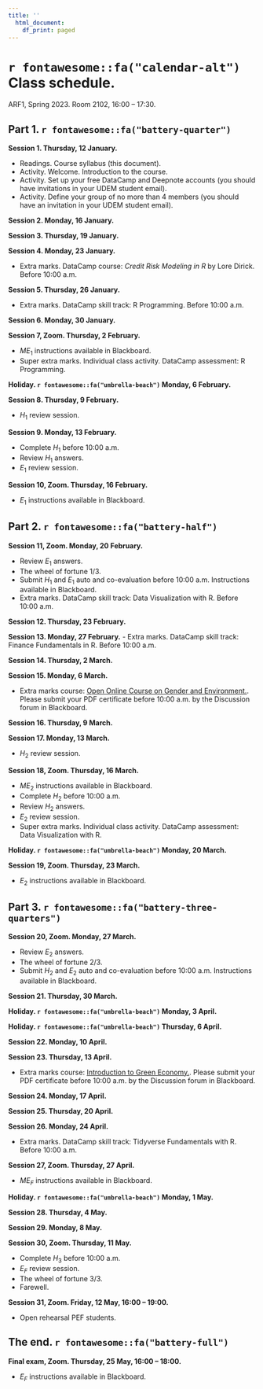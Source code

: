 ```yaml
---
title: ''
  html_document:
    df_print: paged
---
```


\newpage

# `r fontawesome::fa("calendar-alt")` Class schedule. 

ARF1, Spring 2023. Room 2102, 16:00 – 17:30.

## Part 1. `r fontawesome::fa("battery-quarter")`

**Session 1. Thursday, 12 January.**

- Readings. Course syllabus (this document).
- Activity. Welcome. Introduction to the course.
- Activity. Set up your free DataCamp and Deepnote accounts (you should have invitations in your UDEM student email).
- Activity. Define your group of no more than 4 members (you should have an invitation in your UDEM student email).

**Session 2. Monday, 16 January.**

<!-- - Readings. @crouhy2014essentials: Chapter 1: Risk management a helicopter view. -->
<!-- - Complementary material. @crouhy2014essentials videos: First [The Building Blocks of Risk Management.](https://youtu.be/sKMt1qzmGfU) Second [Risk Management: A Helicopter View.](https://youtu.be/PJbRtIVGdaI) -->
<!-- - Complementary material. Reading: @brealey2020principles: Chapter 26 Managing Risk. -->

**Session 3. Thursday, 19 January.**

<!-- - Readings. @crouhy2014essentials: Chapter 2: Corporate risk management a primer. -->
<!-- - Complementary material. @crouhy2014essentials video: [Corporate Risk Management: A Primer.](https://youtu.be/YWpfwi8wD4c) -->

**Session 4. Monday, 23 January.**

- Extra marks. DataCamp course: *Credit Risk Modeling in R* by Lore Dirick. Before 10:00 a.m.

<!-- - Readings. @crouhy2014essentials: Chapter 2: Corporate risk management a primer. -->

**Session 5. Thursday, 26 January.**

- Extra marks. DataCamp skill track: R Programming. Before 10:00 a.m.

<!-- - Readings. @lozanoARF: Chapter 1. Loan analysis. -->
<!-- - To know more about regression with a binary dependent variable, and references to credit risk please see @hanck2020introduction: Chapter 11. @hull2020machine: Chapter 3. Classifiers: [ROC Curves, Area under curve, classification rate, true/false positive rate.](https://youtu.be/HljSmQhLs8M) -->

**Session 6. Monday, 30 January.**

<!-- - Readings. @lozanoARF: Chapter 1 Loan analysis; Mensaje del futuro para ARF. -->
<!-- - Complementary material. Article: @alonso2021understanding. -->


**Session 7, Zoom. Thursday, 2 February.**

- $ME_1$ instructions available in Blackboard.
- Super extra marks. Individual class activity. DataCamp assessment: R Programming.

<!-- - Readings. @lozanoARF: Chapter 1. Loan analysis. -->

**Holiday. `r fontawesome::fa("umbrella-beach")` Monday, 6 February.**

**Session 8. Thursday, 9 February.**

- $H_1$ review session.

<!-- - Readings. @Hull9: Section 24.1 Credit ratings; Section 24.2 Historical default probabilities; Section 24.3 Recovery rates. -->
<!-- - Complementary material. Fictional video (warning, it has offensive language): [FrontPoint Partners confronts Morgan Stanley Risk Assessors and S&P.](https://youtu.be/Vvxbc8L4s64) -->
<!-- - Complementary material. Video: [Ethics and Trust in the Investment Profession.](https://youtu.be/azBhDSjBRS0) -->
<!-- - Complementary material. PowerPoint slides: [John C. Hull.](https://www-2.rotman.utoronto.ca/~hull/ofodslides/index.html) -->



**Session 9. Monday, 13 February.**

- Complete $H_1$ before 10:00 a.m.
- Review $H_1$ answers.
- $E_1$ review session.

<!-- - Readings. @Hull9: Section 24.6 Using equity prices to estimate default probabilities; @lozanoARF: Chapter 2 The Merton model. -->
<!-- - Complementary material. Reading: @brealey2020principles: Chapter 23 Credit Risk and the Value of Corporate Debt. -->
<!-- - Complementary material. Video: [Merton Model for Credit Risk Assessment.](https://youtu.be/TjVvatkjlsM) -->

**Session 10, Zoom. Thursday, 16 February.**

- $E_1$ instructions available in Blackboard.

<!-- - Readings. @Hull9: Section 24.6 Using equity prices to estimate default probabilities; @lozanoARF: Chapter 2 The Merton model. -->
<!-- - Complementary material. Video: [FRM: How d2 in Black-Scholes becomes PD in Merton model](https://youtu.be/lV0ytJYbVzc) -->


## Part 2. `r fontawesome::fa("battery-half")`

**Session 11, Zoom. Monday, 20 February.**

- Review $E_1$ answers.
- The wheel of fortune 1/3.
- Submit $H_1$ and $E_1$ auto and co-evaluation before 10:00 a.m. Instructions available in Blackboard.
- Extra marks. DataCamp skill track: Data Visualization with R. Before 10:00 a.m.

<!-- - Readings. @Hull9: Section 24.6 Using equity prices to estimate default probabilities; @lozanoARF: Chapter 2 The Merton model. -->

**Session 12. Thursday, 23 February.**


<!-- - [International Literacy Day.](https://youtu.be/spAAxgGZ4HI) -->

**Session 13. Monday, 27 February.**
- Extra marks. DataCamp skill track: Finance Fundamentals in R. Before 10:00 a.m.


**Session 14. Thursday, 2 March.**


<!-- - [International Day of Democracy.](https://www.un.org/en/observances/democracy-day) -->
<!-- - Mention DataCamp in social media if possible. [Instructions.](https://docs.google.com/document/d/1Dv-L036CZWsZCmn9W5p0ikgetlc4GcT-NQ9Rp_HebE0/edit) -->


**Session 15. Monday, 6 March.**

- Extra marks course: [Open Online Course on Gender and Environment.](https://unccelearn.org/course/view.php?id=39&page=overview). Please submit your PDF certificate before 10:00 a.m. by the Discussion forum in Blackboard.

<!-- - Class activity. Analysis of the Mexican economy 1/2. -->
<!-- - Readings. Look for a recent and relevant Banxico presentation: [Banxico.](https://www.banxico.org.mx/publicaciones-y-prensa/presentaciones/presentaciones-junta-gobierno.html) -->
<!-- - Complementary material. Look for the latest available videos: [Dinero y Poder.](https://www.youtube.com/watch?v=rg14j5A63Ac&list=PLrFkZrRQk9nldDbMwOJ37xgPKL2M4E6Jl) -->

**Session 16. Thursday, 9 March.**

<!-- - Class activity. Analysis of the Mexican economy 2/2. -->

**Session 17. Monday, 13 March.**

- $H_2$ review session.


<!-- - Readings. @Hull9: Section 24.8 Default correlation; @lozanoARF: Chapter 3 The Gaussian copula model. -->
<!-- - Complementary material. Video: [Random numbers following a multivariate normal distribution.](https://youtu.be/cphvhtkpKoc) -->

**Session 18, Zoom. Thursday, 16 March.**

- $ME_2$ instructions available in Blackboard.
- Complete $H_2$ before 10:00 a.m.
- Review $H_2$ answers.
- $E_2$ review session.
- Super extra marks. Individual class activity. DataCamp assessment: Data Visualization with R.


<!-- - [International Day of Awareness on Food Loss and Waste Reduction.](https://www.un.org/en/observances/end-food-waste-day/) -->
<!-- - Readings. @Hull9: Section 24.8 Default correlation; @lozanoARF: Chapter 3 The Gaussian copula model. -->
<!-- - Complementary material. Videos from my YouTube channel: [t Copula.](https://youtu.be/XZPVnanmEtw) [Gumbel Copula.](https://youtu.be/Oq27fu86ahU) [Frank Copula.](https://youtu.be/4OOF_FTrZ3w) [Clayton Copula.](https://youtu.be/vtzkgnWjFQ4) -->


**Holiday. `r fontawesome::fa("umbrella-beach")` Monday, 20 March.**


**Session 19, Zoom. Thursday, 23 March.**

- $E_2$ instructions available in Blackboard.


<!-- - Readings. @Hull9: Section 24.8 Default correlation; @lozanoARF: Chapter 3 The Gaussian copula model. -->
<!-- - Complementary material. Video: [Measuring Credit Risk.](https://youtu.be/03nNzt8PyYM) -->
<!-- - To know more about copulas see @ruppert2011statistics: Chapter 8. -->

## Part 3. `r fontawesome::fa("battery-three-quarters")`

**Session 20, Zoom. Monday, 27 March.**

- Review $E_2$ answers.
- The wheel of fortune 2/3.
- Submit $H_2$ and $E_2$ auto and co-evaluation before 10:00 a.m. Instructions available in Blackboard.


**Session 21. Thursday, 30 March.**

**Holiday. `r fontawesome::fa("umbrella-beach")` Monday, 3 April.**

**Holiday. `r fontawesome::fa("umbrella-beach")` Thursday, 6 April.**

**Session 22. Monday, 10 April.**


<!-- - [International Day for Disaster Risk Reduction.](https://www.un.org/en/observances/disaster-reduction-day) -->

**Session 23. Thursday, 13 April.**

- Extra marks course: [Introduction to Green Economy.](https://unccelearn.org/course/view.php?id=51&page=overview). Please submit your PDF certificate before 10:00 a.m. by the Discussion forum in Blackboard.

<!-- - [International Day for the Eradication of Poverty.](https://www.un.org/en/observances/day-for-eradicating-poverty) -->

**Session 24. Monday, 17 April.**




**Session 25. Thursday, 20 April.**

<!-- - Readings. @Hull9: Section 25.1 Credit default swaps. -->
<!-- - Complementary material. Video: [Credit Risk Transfer Mechanisms.](https://youtu.be/nEp2RfweCjs) -->

**Session 26. Monday, 24 April.**

- Extra marks. DataCamp skill track: Tidyverse Fundamentals with R. Before 10:00 a.m.

<!-- - Readings. @Hull9: Section 25.1 Credit default swaps. -->
<!-- - Complementary material. Fictional video: [Dr. Michael Burry Betting Against the Housing Market.](https://youtu.be/dqDu1sHoIAw) -->

<!-- - Readings. @Hull9: Section 24.8 Default correlation; @lozanoARF: Chapter 3 The Gaussian copula model. -->


**Session 27, Zoom. Thursday, 27 April.**

- $ME_F$ instructions available in Blackboard.

**Holiday. `r fontawesome::fa("umbrella-beach")` Monday, 1 May.**

<!-- - Readings. @Hull9: Section 25.2: Valuation of credit default swaps. -->

**Session 28. Thursday, 4 May.**


<!-- - Readings. @Hull9: Section 25.2: Valuation of credit default swaps. -->

**Session 29. Monday, 8 May.**

<!-- - Readings. @Hull9: Section 25.2: Valuation of credit default swaps. -->

**Session 30, Zoom. Thursday, 11 May.**

<!-- - Time to catch up with the material. -->


- Complete $H_3$ before 10:00 a.m.
- $E_F$ review session.
- The wheel of fortune 3/3.
- Farewell.

**Session 31, Zoom. Friday, 12 May, 16:00 – 19:00.**

- Open rehearsal PEF students.

## The end. `r fontawesome::fa("battery-full")`

**Final exam, Zoom. Thursday, 25 May, 16:00 – 18:00.**

- $E_F$ instructions available in Blackboard.


\newpage





